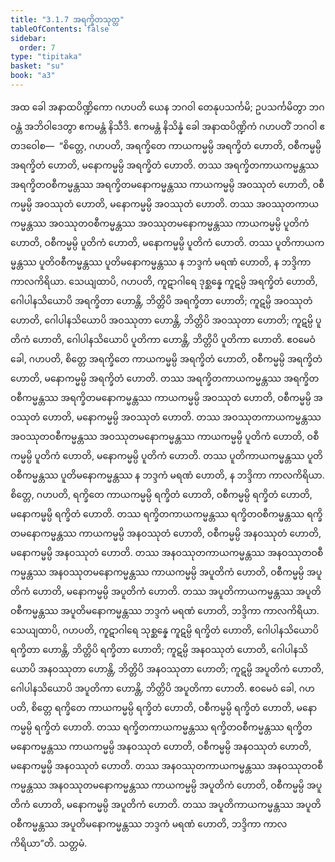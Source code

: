 ```yaml
---
title: "3.1.7 အရက္ခိတသုတ္တ"
tableOfContents: false
sidebar:
  order: 7
type: "tipitaka"
basket: "su"
book: "a3"
---
```



<DynamicBreadcrumb />

<Division number="110" book="a3" e="ch" v="15" p="264">

<Paragraph number="884" book="a3">
အထ ခေါ အနာထပိဏ္ဍိကော ဂဟပတိ ယေန ဘဂဝါ တေနုပသင်္ကမိ; ဥပသင်္ကမိတွာ ဘဂဝန္တံ အဘိဝါဒေတွာ ဧကမန္တံ နိသီဒိ. ဧကမန္တံ နိသိန္နံ ခေါ အနာထပိဏ္ဍိကံ ဂဟပတိံ ဘဂဝါ ဧတဒဝေါစ—  “စိတ္တေ, ဂဟပတိ, အရက္ခိတေ ကာယကမ္မမ္ပိ အရက္ခိတံ ဟောတိ, ဝစီကမ္မမ္ပိ အရက္ခိတံ ဟောတိ, မနောကမ္မမ္ပိ အရက္ခိတံ ဟောတိ. တဿ အရက္ခိတကာယကမ္မန္တဿ အရက္ခိတဝစီကမ္မန္တဿ အရက္ခိတမနောကမ္မန္တဿ ကာယကမ္မမ္ပိ အဝဿုတံ ဟောတိ, ဝစီကမ္မမ္ပိ အဝဿုတံ ဟောတိ, မနောကမ္မမ္ပိ အဝဿုတံ ဟောတိ. တဿ အဝဿုတကာယကမ္မန္တဿ အဝဿုတဝစီကမ္မန္တဿ အဝဿုတမနောကမ္မန္တဿ ကာယကမ္မမ္ပိ ပူတိကံ ဟောတိ, ဝစီကမ္မမ္ပိ ပူတိကံ ဟောတိ, မနောကမ္မမ္ပိ ပူတိကံ ဟောတိ. တဿ ပူတိကာယကမ္မန္တဿ ပူတိဝစီကမ္မန္တဿ ပူတိမနောကမ္မန္တဿ န ဘဒ္ဒကံ မရဏံ ဟောတိ, န ဘဒ္ဒိကာ ကာလကိရိယာ.
</Paragraph>

<Paragraph number="885" book="a3">
သေယျထာပိ, ဂဟပတိ, ကူဋာဂါရေ ဒုစ္ဆန္နေ ကူဋမ္ပိ အရက္ခိတံ ဟောတိ, ဂေါပါနသိယောပိ အရက္ခိတာ ဟောန္တိ, ဘိတ္တိပိ အရက္ခိတာ ဟောတိ; ကူဋမ္ပိ အဝဿုတံ ဟောတိ, ဂေါပါနသိယောပိ အဝဿုတာ ဟောန္တိ, ဘိတ္တိပိ အဝဿုတာ ဟောတိ; ကူဋမ္ပိ ပူတိကံ ဟောတိ, ဂေါပါနသိယောပိ ပူတိကာ ဟောန္တိ, ဘိတ္တိပိ ပူတိကာ ဟောတိ.
</Paragraph>

<Paragraph number="886" book="a3">
ဧဝမေဝံ ခေါ, ဂဟပတိ, စိတ္တေ အရက္ခိတေ ကာယကမ္မမ္ပိ အရက္ခိတံ ဟောတိ, ဝစီကမ္မမ္ပိ အရက္ခိတံ ဟောတိ, မနောကမ္မမ္ပိ အရက္ခိတံ ဟောတိ. တဿ အရက္ခိတကာယကမ္မန္တဿ အရက္ခိတဝစီကမ္မန္တဿ အရက္ခိတမနောကမ္မန္တဿ ကာယကမ္မမ္ပိ အဝဿုတံ ဟောတိ, ဝစီကမ္မမ္ပိ အဝဿုတံ ဟောတိ, မနောကမ္မမ္ပိ အဝဿုတံ ဟောတိ. တဿ အဝဿုတကာယကမ္မန္တဿ အဝဿုတဝစီကမ္မန္တဿ အဝဿုတမနောကမ္မန္တဿ ကာယကမ္မမ္ပိ ပူတိကံ ဟောတိ, ဝစီကမ္မမ္ပိ ပူတိကံ ဟောတိ, မနောကမ္မမ္ပိ ပူတိကံ ဟောတိ. တဿ ပူတိကာယကမ္မန္တဿ ပူတိဝစီကမ္မန္တဿ ပူတိမနောကမ္မန္တဿ န ဘဒ္ဒကံ မရဏံ ဟောတိ, န ဘဒ္ဒိကာ ကာလကိရိယာ.
</Paragraph>

<Paragraph number="887" book="a3">
စိတ္တေ, ဂဟပတိ, ရက္ခိတေ ကာယကမ္မမ္ပိ ရက္ခိတံ ဟောတိ, ဝစီကမ္မမ္ပိ ရက္ခိတံ ဟောတိ, မနောကမ္မမ္ပိ ရက္ခိတံ ဟောတိ. တဿ ရက္ခိတကာယကမ္မန္တဿ ရက္ခိတဝစီကမ္မန္တဿ ရက္ခိတမနောကမ္မန္တဿ ကာယကမ္မမ္ပိ အနဝဿုတံ ဟောတိ, ဝစီကမ္မမ္ပိ အနဝဿုတံ ဟောတိ, မနောကမ္မမ္ပိ အနဝဿုတံ ဟောတိ. တဿ အနဝဿုတကာယကမ္မန္တဿ အနဝဿုတဝစီကမ္မန္တဿ အနဝဿုတမနောကမ္မန္တဿ ကာယကမ္မမ္ပိ အပူတိကံ ဟောတိ, ဝစီကမ္မမ္ပိ အပူတိကံ ဟောတိ, မနောကမ္မမ္ပိ အပူတိကံ ဟောတိ. တဿ အပူတိကာယကမ္မန္တဿ အပူတိဝစီကမ္မန္တဿ အပူတိမနောကမ္မန္တဿ ဘဒ္ဒကံ မရဏံ ဟောတိ, ဘဒ္ဒိကာ ကာလကိရိယာ.
</Paragraph>

<Paragraph number="888" book="a3">
သေယျထာပိ, ဂဟပတိ, ကူဋာဂါရေ သုစ္ဆန္နေ ကူဋမ္ပိ ရက္ခိတံ ဟောတိ, ဂေါပါနသိယောပိ ရက္ခိတာ ဟောန္တိ, ဘိတ္တိပိ ရက္ခိတာ ဟောတိ; ကူဋမ္ပိ အနဝဿုတံ ဟောတိ, ဂေါပါနသိယောပိ အနဝဿုတာ ဟောန္တိ, ဘိတ္တိပိ အနဝဿုတာ ဟောတိ; ကူဋမ္ပိ အပူတိကံ ဟောတိ, ဂေါပါနသိယောပိ အပူတိကာ ဟောန္တိ, ဘိတ္တိပိ အပူတိကာ ဟောတိ.
</Paragraph>

<Paragraph number="889" book="a3">
ဧဝမေဝံ ခေါ, ဂဟပတိ, စိတ္တေ ရက္ခိတေ ကာယကမ္မမ္ပိ ရက္ခိတံ ဟောတိ, ဝစီကမ္မမ္ပိ ရက္ခိတံ ဟောတိ, မနောကမ္မမ္ပိ ရက္ခိတံ ဟောတိ. တဿ ရက္ခိတကာယကမ္မန္တဿ ရက္ခိတဝစီကမ္မန္တဿ ရက္ခိတမနောကမ္မန္တဿ ကာယကမ္မမ္ပိ အနဝဿုတံ ဟောတိ, ဝစီကမ္မမ္ပိ အနဝဿုတံ ဟောတိ, မနောကမ္မမ္ပိ အနဝဿုတံ ဟောတိ. တဿ အနဝဿုတကာယကမ္မန္တဿ အနဝဿုတဝစီကမ္မန္တဿ အနဝဿုတမနောကမ္မန္တဿ ကာယကမ္မမ္ပိ အပူတိကံ ဟောတိ, ဝစီကမ္မမ္ပိ အပူတိကံ ဟောတိ, မနောကမ္မမ္ပိ အပူတိကံ ဟောတိ. တဿ အပူတိကာယကမ္မန္တဿ အပူတိဝစီကမ္မန္တဿ အပူတိမနောကမ္မန္တဿ ဘဒ္ဒကံ မရဏံ ဟောတိ, ဘဒ္ဒိကာ ကာလကိရိယာ”တိ.

</Paragraph>
</Division>

<Paragraph number="890" type="center" book="a3">
သတ္တမံ.
</Paragraph>